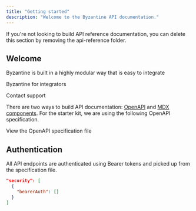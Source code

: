 ```yaml
---
title: "Getting started"
description: "Welcome to the Byzantine API documentation."
---
```


<Note>
  If you're not looking to build API reference documentation, you can delete this section by removing the api-reference folder.
</Note>

## Welcome

Byzantine is built in a highly modular way that is easy to integrate

Byzantine for integrators

Contact support

There are two ways to build API documentation: [OpenAPI](https://mintlify.com/docs/api-playground/openapi/setup) and [MDX components](https://mintlify.com/docs/api-playground/mdx/configuration). For the starter kit, we are using the following OpenAPI specification.

<Card title="Plant Store Endpoints" icon="leaf" href="https://github.com/mintlify/starter/blob/main/api-reference/openapi.json">
  View the OpenAPI specification file
</Card>

## Authentication

All API endpoints are authenticated using Bearer tokens and picked up from the specification file.

```json
"security": [
  {
    "bearerAuth": []
  }
]
```